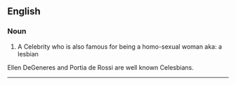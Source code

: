 ==English==

===Noun===
{{en-noun}}

# A Celebrity who is also famous for being a homo-sexual woman aka: a lesbian

Ellen DeGeneres and Portia de Rossi are well known Celesbians.

----
{{alternative spelling of|Celesbrian}}